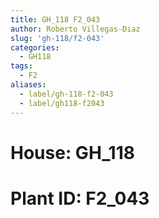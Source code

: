 ```yaml
---
title: GH_118 F2_043
author: Roberto Villegas-Diaz
slug: 'gh-118/f2-043'
categories:
  - GH118
tags:
  - F2
aliases:
  - label/gh-118-f2-043
  - label/gh118-f2043
---
```


# **House**: GH_118
# **Plant ID**: F2_043
